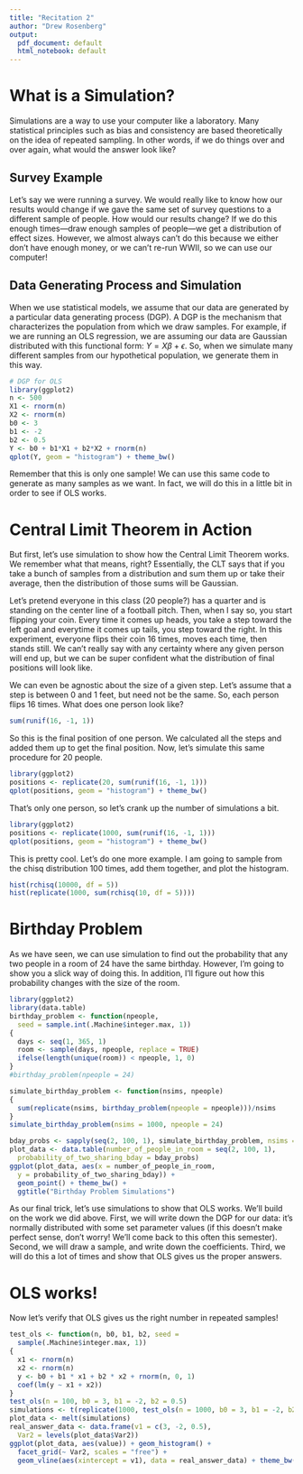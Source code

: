 ```yaml
---
title: "Recitation 2"
author: "Drew Rosenberg"
output:
  pdf_document: default
  html_notebook: default
---
```

# What is a Simulation?
Simulations are a way to use your computer like a laboratory. Many statistical principles such as bias and consistency are based theoretically on the idea of repeated sampling. In other words, if we do things over and over again, what would the answer look like? 

## Survey Example
Let's say we were running a survey. We would really like to know how our results would change if we gave the same set of survey questions to a different sample of people. How would our results change? If we do this enough times---draw enough samples of people---we get a distribution of effect sizes. However, we almost always can't do this because we either don't have enough money, or we can't re-run WWII, so we can use our computer!

## Data Generating Process and Simulation
When we use statistical models, we assume that our data are generated by a particular data generating process (DGP). A DGP is the mechanism that characterizes the population from which we draw samples. For example, if we are running an OLS regression, we are assuming our data are Gaussian distributed with this functional form: $Y = X\beta + \epsilon$. So, when we simulate many different samples from our hypothetical population, we generate them in this way. 

```r
# DGP for OLS
library(ggplot2)
n <- 500
X1 <- rnorm(n)
X2 <- rnorm(n)
b0 <- 3
b1 <- -2
b2 <- 0.5
Y <- b0 + b1*X1 + b2*X2 + rnorm(n)
qplot(Y, geom = "histogram") + theme_bw()

```

Remember that this is only one sample! We can use this same code to generate as many samples as we want. In fact, we will do this in a little bit in order to see if OLS works.

# Central Limit Theorem in Action
But first, let's use simulation to show how the Central Limit Theorem works. We remember what that means, right? Essentially, the CLT says that if you take a bunch of samples from a distribution and sum them up or take their average, then the distribution of those sums will be Gaussian.

Let's pretend everyone in this class (20 people?) has a quarter and is standing on the center line of a football pitch. Then, when I say so, you start flipping your coin. Every time it comes up heads, you take a step toward the left goal and everytime it comes up tails, you step toward the right. In this experiment, everyone flips their coin 16 times, moves each time, then stands still. We can't really say with any certainty where any given person will end up, but we can be super confident what the distribution of final positions will look like.

We can even be agnostic about the size of a given step. Let's assume that a step is between 0 and 1 feet, but need not be the same. So, each person flips 16 times. What does one person look like? 

```r
sum(runif(16, -1, 1))
```
So this is the final position of one person. We calculated all the steps and added them up to get the final position. Now, let's simulate this same procedure for 20 people.

```r
library(ggplot2)
positions <- replicate(20, sum(runif(16, -1, 1)))
qplot(positions, geom = "histogram") + theme_bw()
```

That's only one person, so let's crank up the number of simulations a bit.

```r
library(ggplot2)
positions <- replicate(1000, sum(runif(16, -1, 1)))
qplot(positions, geom = "histogram") + theme_bw()
```

This is pretty cool. Let's do one more example. I am going to sample from the chisq distribution 100 times, add them together, and plot the histogram.

```r
hist(rchisq(10000, df = 5))
hist(replicate(1000, sum(rchisq(10, df = 5))))
```


# Birthday Problem
As we have seen, we can use simulation to find out the probability that any two people in a room of 24 have the same birthday. However, I'm going to show you a slick way of doing this. In addition, I'll figure out how this probability changes with the size of the room.
```r
library(ggplot2)
library(data.table)
birthday_problem <- function(npeople,  
  seed = sample.int(.Machine$integer.max, 1))
{
  days <- seq(1, 365, 1)
  room <- sample(days, npeople, replace = TRUE)
  ifelse(length(unique(room)) < npeople, 1, 0)
}
#birthday_problem(npeople = 24)

simulate_birthday_problem <- function(nsims, npeople)
{
  sum(replicate(nsims, birthday_problem(npeople = npeople)))/nsims
}
simulate_birthday_problem(nsims = 1000, npeople = 24)
```


```r
bday_probs <- sapply(seq(2, 100, 1), simulate_birthday_problem, nsims = 1000)
plot_data <- data.table(number_of_people_in_room = seq(2, 100, 1),
  probability_of_two_sharing_bday = bday_probs)
ggplot(plot_data, aes(x = number_of_people_in_room, 
  y = probability_of_two_sharing_bday)) +
  geom_point() + theme_bw() +
  ggtitle("Birthday Problem Simulations")
```


As our final trick, let's use simulations to show that OLS works. We'll build on the work we did above. First, we will write down the DGP for our data: it's normally distributed with some set parameter values (if this doesn't make perfect sense, don't worry! We'll come back to this often this semester). Second, we will draw a sample, and write down the coefficients. Third, we will do this a lot of times and show that OLS gives us the proper answers.

# OLS works!
Now let's verify that OLS gives us the right number in repeated samples!
```r
test_ols <- function(n, b0, b1, b2, seed = 
  sample(.Machine$integer.max, 1))
{
  x1 <- rnorm(n)
  x2 <- rnorm(n)
  y <- b0 + b1 * x1 + b2 * x2 + rnorm(n, 0, 1)
  coef(lm(y ~ x1 + x2))
}
test_ols(n = 100, b0 = 3, b1 = -2, b2 = 0.5)
simulations <- t(replicate(1000, test_ols(n = 1000, b0 = 3, b1 = -2, b2 = 0.5)))
plot_data <- melt(simulations)
real_answer_data <- data.frame(v1 = c(3, -2, 0.5), 
  Var2 = levels(plot_data$Var2))
ggplot(plot_data, aes(value)) + geom_histogram() + 
  facet_grid(~ Var2, scales = "free") +
  geom_vline(aes(xintercept = v1), data = real_answer_data) + theme_bw()

```
